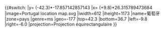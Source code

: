 {{#switch:{{{1}}}
|y= ({{{2}}}-42.3)*-17.857142857143
|x= ({{{3}}}+9.8)*26.315789473684
|image=Portugal location map.svg
|iwidth=612
|iheight=1173
|name=葡萄牙
|zone=pays
|genre=ms
|geo=-177
|top=42.3
|bottom=36.7
|left=-9.8
|right=-6.0
|projection=Projection équirectangulaire
}}<noinclude>{{Location map/Info|Portugal}}
{{Documentation}}
</noinclude>